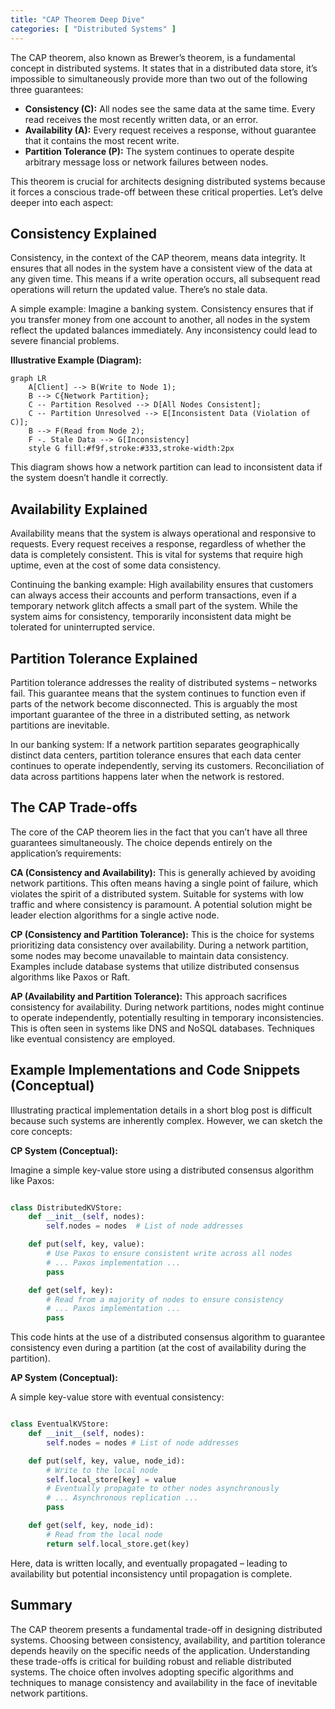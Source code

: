 ```yaml
---
title: "CAP Theorem Deep Dive"
categories: [ "Distributed Systems" ]
---
```



The CAP theorem, also known as Brewer's theorem, is a fundamental concept in distributed systems. It states that in a distributed data store, it's impossible to simultaneously provide more than two out of the following three guarantees:

* **Consistency (C):** All nodes see the same data at the same time.  Every read receives the most recently written data, or an error.
* **Availability (A):** Every request receives a response, without guarantee that it contains the most recent write.
* **Partition Tolerance (P):** The system continues to operate despite arbitrary message loss or network failures between nodes.


This theorem is crucial for architects designing distributed systems because it forces a conscious trade-off between these critical properties. Let's delve deeper into each aspect:


## Consistency Explained

Consistency, in the context of the CAP theorem, means data integrity.  It ensures that all nodes in the system have a consistent view of the data at any given time.  This means if a write operation occurs, all subsequent read operations will return the updated value.  There's no stale data.

A simple example: Imagine a banking system. Consistency ensures that if you transfer money from one account to another, all nodes in the system reflect the updated balances immediately. Any inconsistency could lead to severe financial problems.

**Illustrative Example (Diagram):**

```mermaid
graph LR
    A[Client] --> B(Write to Node 1);
    B --> C{Network Partition};
    C -- Partition Resolved --> D[All Nodes Consistent];
    C -- Partition Unresolved --> E[Inconsistent Data (Violation of C)];
    B --> F(Read from Node 2);
    F -. Stale Data --> G[Inconsistency]
    style G fill:#f9f,stroke:#333,stroke-width:2px
```

This diagram shows how a network partition can lead to inconsistent data if the system doesn't handle it correctly.


## Availability Explained

Availability means that the system is always operational and responsive to requests.  Every request receives a response, regardless of whether the data is completely consistent.  This is vital for systems that require high uptime, even at the cost of some data consistency.

Continuing the banking example:  High availability ensures that customers can always access their accounts and perform transactions, even if a temporary network glitch affects a small part of the system. While the system aims for consistency, temporarily inconsistent data might be tolerated for uninterrupted service.


## Partition Tolerance Explained

Partition tolerance addresses the reality of distributed systems – networks fail.  This guarantee means that the system continues to function even if parts of the network become disconnected. This is arguably the most important guarantee of the three in a distributed setting, as network partitions are inevitable.

In our banking system:  If a network partition separates geographically distinct data centers, partition tolerance ensures that each data center continues to operate independently, serving its customers.  Reconciliation of data across partitions happens later when the network is restored.


## The CAP Trade-offs

The core of the CAP theorem lies in the fact that you can't have all three guarantees simultaneously.  The choice depends entirely on the application's requirements:


**CA (Consistency and Availability):**  This is generally achieved by avoiding network partitions.  This often means having a single point of failure, which violates the spirit of a distributed system.  Suitable for systems with low traffic and where consistency is paramount.  A potential solution might be leader election algorithms for a single active node.


**CP (Consistency and Partition Tolerance):**  This is the choice for systems prioritizing data consistency over availability.  During a network partition, some nodes may become unavailable to maintain data consistency.  Examples include database systems that utilize distributed consensus algorithms like Paxos or Raft.


**AP (Availability and Partition Tolerance):**  This approach sacrifices consistency for availability. During network partitions, nodes might continue to operate independently, potentially resulting in temporary inconsistencies.  This is often seen in systems like DNS and NoSQL databases.  Techniques like eventual consistency are employed.



## Example Implementations and Code Snippets (Conceptual)

Illustrating practical implementation details in a short blog post is difficult because such systems are inherently complex. However, we can sketch the core concepts:

**CP System (Conceptual):**

Imagine a simple key-value store using a distributed consensus algorithm like Paxos:

```python

class DistributedKVStore:
    def __init__(self, nodes):
        self.nodes = nodes  # List of node addresses

    def put(self, key, value):
        # Use Paxos to ensure consistent write across all nodes
        # ... Paxos implementation ...
        pass

    def get(self, key):
        # Read from a majority of nodes to ensure consistency
        # ... Paxos implementation ...
        pass
```

This code hints at the use of a distributed consensus algorithm to guarantee consistency even during a partition (at the cost of availability during the partition).


**AP System (Conceptual):**

A simple key-value store with eventual consistency:

```python

class EventualKVStore:
    def __init__(self, nodes):
        self.nodes = nodes # List of node addresses

    def put(self, key, value, node_id):
        # Write to the local node
        self.local_store[key] = value
        # Eventually propagate to other nodes asynchronously
        # ... Asynchronous replication ...
        pass

    def get(self, key, node_id):
        # Read from the local node
        return self.local_store.get(key)
```

Here, data is written locally, and eventually propagated – leading to availability but potential inconsistency until propagation is complete.



## Summary

The CAP theorem presents a fundamental trade-off in designing distributed systems.  Choosing between consistency, availability, and partition tolerance depends heavily on the specific needs of the application.  Understanding these trade-offs is critical for building robust and reliable distributed systems.  The choice often involves adopting specific algorithms and techniques to manage consistency and availability in the face of inevitable network partitions.

